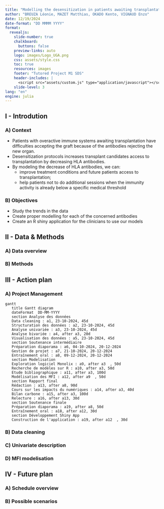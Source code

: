 ```yaml
---
title: "Modelling the desensitization in patients awaiting transplantation"
author: "BREUZA Léonie, MAZET Matthias, OKADO Kento, VIGNAUD Enzo"
date: 12/19/2024
date-format: "DD MMMM YYYY"
format:
  revealjs: 
    slide-number: true
    chalkboard: 
      buttons: false
    preview-links: auto
    logo: images/Logo_UGA.png
    css: assets/style.css
    toc: true
    resources: images
    footer: "Tutored Project M1 SDS"
    header-includes: |
      <script src="assets/custom.js" type="application/javascript"></script>
    slide-level: 3
lang: "en"
engine: julia
---
```


## I - Introdution
### A) Context
- Patients with overactive immune systems awaiting transplantation have difficulties accepting the graft because of the antibodies rejecting the new organ.
- Desensitization protocols increases transplant candidates access to transplantation by decreasing HLA antibodies.
- By modeling the decrease of HLA antibodies, we can:
  - improve treatment conditions and future patients access to transplantation;
  - help patients not to do additional sessions when the immunity activity is already below a specific medical threshold


### B) Objectives
- Study the trends in the data
- Create proper modelling for each of the concerned antibodies
- Create an R shiny application for the clinicians to use our models

## II - Data & Methods

### A) Data overview

### B) Methods

## III - Action plan
### A) Project Management
```mermaid
gantt
   title Gantt diagram
   dateFormat  DD-MM-YYYY
   section Analyse des données
   Data cleaning : a1, 23-10-2024, 45d
   Structuration des données : a2, 23-10-2024, 45d
   Analyse univariée : a3, 23-10-2024, 45d
   Analyse bivariée : a4, after a3, 20d
   Visualisation des données : a5, 23-10-2024, 45d
   section Soutenance intermédiaire
   Préparation diaporama : a6, 04-10-2024, 20-12-2024
   Gestion de projet : a7, 21-10-2024, 20-12-2024
   Entraînement oral : a8, 09-12-2024, 20-12-2024
   section Modelisation
   Exploration logiciel Monolix : a9, after a3  , 50d
   Recherche de modèles sur R : a10, after a3, 50d
   Etude bibliographique : a11, after a3, 100d
   Modélisation des MFI : a12, after a9  , 50d
   section Rapport final
   Rédaction : a13, after a8, 90d
   Cours sur les impacts du numériques : a14, after a3, 40d
   Bilan carbone : a15, after a3, 100d
   Relecture : a16, after a13, 30d
   section Soutenance finale
   Préparation diaporama : a19, after a8, 50d
   Entraînement oral : a18, after a12, 30d
   section Développement Shiny App
   Construction de l'application : a19, after a12  , 30d
```

### B) Data cleaning

### C) Univariate description

### D) MFI modelisation

## IV - Future plan
### A) Schedule overview

### B) Possible scenarios
